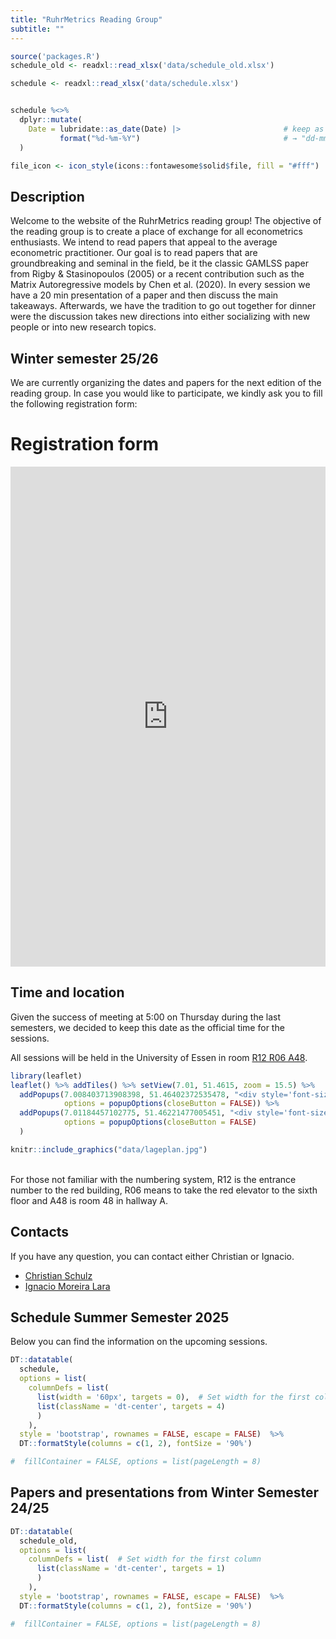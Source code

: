 ---
title: "RuhrMetrics Reading Group"
subtitle: ""
---

```{r setup, inculde = FALSE, echo = FALSE, message = FALSE, warning = FALSE}
source('packages.R')
schedule_old <- readxl::read_xlsx('data/schedule_old.xlsx')

schedule <- readxl::read_xlsx('data/schedule.xlsx')


schedule %<>%
  dplyr::mutate(
    Date = lubridate::as_date(Date) |>                       # keep as Date
           format("%d-%m-%Y")                                # → "dd-mm-yyyy"
  )

file_icon <- icon_style(icons::fontawesome$solid$file, fill = "#fff")

```

## Description

Welcome to the website of the RuhrMetrics reading group! The objective of the reading group is to create a place of exchange for all econometrics enthusiasts. We intend to read papers that appeal to the average econometric practitioner. Our goal is to read papers that are groundbreaking and seminal in the field, be it the classic GAMLSS paper from Rigby & Stasinopoulos (2005) or a recent contribution such as the Matrix Autoregressive models by Chen et al. (2020). In every session we have a 20 min presentation of a paper and then discuss the main takeaways. Afterwards, we have the tradition to go out together for dinner were the discussion takes new directions into either socializing with new people or into new research topics. 

## Winter semester 25/26
We are currently organizing the dates and papers for the next edition of the reading group. In case you would like to participate, we kindly ask you to fill the following registration form:

# Registration form
<iframe src="https://docs.google.com/forms/d/e/1FAIpQLScpwGVbCYJTOiHWlloeAR4wQpcbd9FY_oaveO_XvFRbBlR7Yg/viewform?embedded=true" width="100%" height="800px" frameborder="0" marginheight="0" marginwidth="0">Loading…</iframe>


## Time and location

Given the success of meeting at 5:00 on Thursday during the last semesters, we decided to keep this date as the official time for the sessions.

All sessions will be held in the University of Essen in room [R12
R06 A48](https://www.wiwi.uni-due.de/organisation/gebaeude/r12r06a/).

```{r map, out.width='95%', fig.height = 3, fig.align = 'center', eval=require('leaflet'), echo = FALSE}
library(leaflet)
leaflet() %>% addTiles() %>% setView(7.01, 51.4615, zoom = 15.5) %>%
  addPopups(7.008403713908398, 51.46402372535478, "<div style='font-size:12px;text-align:center;'><b>Econometric Chair</b></div>",
            options = popupOptions(closeButton = FALSE)) %>%
  addPopups(7.01184457102775, 51.46221477005451, "<div style='font-size:12px;text-align:center;'><b>Subway station</b></div> <div style='font-size:10px;text-align:center;'>Rheinischer Platz</div>",
            options = popupOptions(closeButton = FALSE)
  )
```

```{r lageplan, out.width='48%', fig.height = 2.5, fig.align = 'center', echo=FALSE, include = FALSE}
knitr::include_graphics("data/lageplan.jpg")
```

<br>
For those not familiar with the numbering system, R12 is the entrance number to the red building, R06 means to take the red elevator to the sixth floor and A48 is room 48 in hallway A. 



<!-- ## Paper suggestions -->
<!-- ```{rt, echo = FALSE} -->
<!-- <form id="submissionForm"> -->
<!--   <label for="email">Email:</label><br> -->
<!--   <input type="email" id="email" name="email" required><br><br> -->

<!--   <label for="suggestion">Paper Suggestion:</label><br> -->
<!--   <textarea id="suggestion" name="suggestion" required></textarea><br><br> -->

<!--   <button type="submit">Submit</button> -->
<!-- </form> -->

<!-- <p id="responseMessage"></p> -->

<!-- <script> -->
<!-- document.getElementById("submissionForm").addEventListener("submit", function(event) { -->
<!--     event.preventDefault(); -->

<!--     let formData = new FormData(this); -->

<!--     fetch("save_submission", { -->
<!--         method: "POST", -->
<!--         body: formData -->
<!--     }) -->
<!--     .then(response => response.text()) -->
<!--     .then(data => { -->
<!--         document.getElementById("responseMessage").innerText = data; -->
<!--     }) -->
<!--     .catch(error => console.error("Error:", error)); -->
<!-- }); -->
<!-- </script> -->

<!-- ``` -->



## Contacts

If you have any question,  you can contact either Christian or Ignacio.

- [Christian Schulz](mailto:christian.schulz@vwl.uni-due.de?subject=Ruhrmetrics%20Reading%20Group)
- [Ignacio Moreira Lara](mailto:Ignacio.moreira-lara@vwl.uni-due.de?subject=Ruhrmetrics%20Reading%20Group)


## Schedule Summer Semester 2025
Below you can find the information on the upcoming sessions.

```{r DT Schedule, echo = FALSE}

DT::datatable(
  schedule, 
  options = list(
    columnDefs = list(
      list(width = '60px', targets = 0),  # Set width for the first column
      list(className = 'dt-center', targets = 4)
      )
    ),
  style = 'bootstrap', rownames = FALSE, escape = FALSE)  %>%  
  DT::formatStyle(columns = c(1, 2), fontSize = '90%')

#  fillContainer = FALSE, options = list(pageLength = 8)
```



## Papers and presentations from Winter Semester 24/25 

```{r Past schedule, echo = FALSE}

DT::datatable(
  schedule_old, 
  options = list(
    columnDefs = list(  # Set width for the first column
      list(className = 'dt-center', targets = 1)
      )
    ),
  style = 'bootstrap', rownames = FALSE, escape = FALSE)  %>%  
  DT::formatStyle(columns = c(1, 2), fontSize = '90%')

#  fillContainer = FALSE, options = list(pageLength = 8)
```


